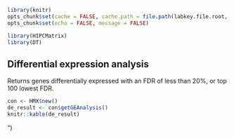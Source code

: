 ```r
library(knitr)
opts_chunk$set(cache = FALSE, cache.path = file.path(labkey.file.root, "cache/DifferentialExpressionAnalysis/"))
opts_chunk$set(echo = FALSE, message = FALSE)
```

```r
library(HIPCMatrix)
library(DT)
```


## Differential expression analysis

Returns genes differentially expressed with an FDR of less than 20%, or top 100 lowest FDR.


```r
con <- HMX$new()
de_result <- con$getGEAnalysis()
knitr::kable(de_result)
```

<script>window.HTMLWidgets.staticRender();</script>")


